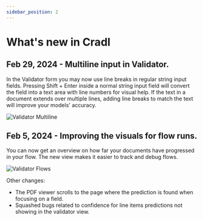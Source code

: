 ```yaml
---
sidebar_position: 2
---
```


# What's new in Cradl

## Feb 29, 2024 - Multiline input in Validator.

In the Validator form you may now use line breaks in regular string input fields.
Pressing Shift + Enter inside a normal string input field will convert the field into a text area with line numbers for visual help.
If the text in a document extends over multiple lines, adding line breaks to match the text will improve your models' accuracy.

![Validator Multiline](/img/whats-new/validator-multiline.png)


## Feb 5, 2024 - Improving the visuals for flow runs.

You can now get an overview on how far your documents have progressed in your flow. The new view makes it easier to 
track and debug flows.

![Validator Flows](/img/whats-new/validator-flows.png)

Other changes:
- The PDF viewer scrolls to the page where the prediction is found when focusing on a field. 
- Squashed bugs related to confidence for line items predictions not showing in the validator view.
